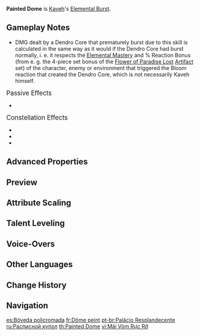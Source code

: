 {{Talent Infobox
|image         = Talent Painted Dome.png
|character     = Kaveh
|type          = Elemental Burst
|info          = Completely unleashes [[Mehrak]]'s energy and creates a cubic scanned space, dealing {{Color|AoE Dendro DMG}} to all opponents within it, causing all [[Dendro Core]]s in its AoE to immediately burst, and granting Kaveh the following enhanced combat abilities for a specific duration:<ul><li>Increases Kaveh's Normal, Charged, and Plunging Attack AoE, and converts his attack DMG to {{Color|Dendro DMG}} that cannot be overridden.</li><li>All Dendro Cores created by all your own party members through Bloom reactions will deal additional DMG when they burst.</li><li>Increases Kaveh's resistance to interruption</li></ul>These effects will be canceled once Kaveh leaves the field.
|CD            = 20s
|energyCost    = 80
|duration      = 12s
|utility1      = Conversion
|utility2      = AoE Increase
|utility3      = Interruption Resistance
|utility4      = Bloom DMG Bonus
|utility5      = Dendro Core Detonation
|utility6      = Elemental Reaction Enhancement
|utility7      = Requires Staying on Field
|scale_att1    = ATK
}}
{{Description|"Every building style includes the architect's unique worldview, and from this angle, one can say that the buildings themselves are coalescences of human memories."}}
'''Painted Dome''' is [[Kaveh]]'s [[Elemental Burst]].

==Gameplay Notes==
* DMG dealt by a Dendro Core that prematurely burst due to this skill is calculated in the same way as it would if the Dendro Core had burst normally, i. e. it respects the [[Elemental Mastery]] and % Reaction Bonus (from e. g. the 4-piece set bonus of the [[Flower of Paradise Lost]] [[Artifact]] set) of the character, enemy or environment that triggered the Bloom reaction that created the Dendro Core, which is not necessarily Kaveh himself.
;<big>Passive Effects</big>
* {{Talent Note|ascension|2|A Craftsman's Curious Conceptions|character=Kaveh|talent=Painted Dome}}

;<big>Constellation Effects</big>
* {{Talent Note|constellation|2|Grace of Royal Roads}}
* {{Talent Note|constellation|3|Profferings of Dur Untash}}
* {{Talent Note|constellation|6|Pairidaeza's Dreams}}

==Advanced Properties==
{{Advanced Properties
|title   = Skill DMG
|gu      = 2U
|icdtag  = none
|poise   = 100
|impulse = 3

|title2   = Converted Normal Attack 1-Hit
|gu2      = 1U
|icdtag2  = Normal Attack
|icdtype2 = 2.5s/3 Hits
|poise2   = 107.738
|impulse2 = 3
|blunt2   = 1

|title3   = Converted Normal Attack 2-Hit
|gu3      = 1U
|icdtag3  = Normal Attack
|icdtype3 = 2.5s/3 Hits
|poise3   = 98.524
|impulse3 = 3
|blunt3   = 1

|title4   = Converted Normal Attack 3-Hit
|gu4      = 1U
|icdtag4  = Normal Attack
|icdtype4 = 2.5s/3 Hits
|poise4   = 123.542
|impulse4 = 3
|blunt4   = 1

|title5   = Converted Normal Attack 4-Hit
|gu5      = 1U
|icdtag5  = Normal Attack
|icdtype5 = 2.5s/3 Hits
|poise5   = 148.118
|impulse5 = Air, 200, 600
|blunt5   = 1

|title6   = Converted Charged Attack Cyclic
|gu6      = 1U
|icdtag6  = Normal Attack
|icdtype6 = 2.5s/3 Hits
|poise6   = 60
|impulse6 = 3
|blunt6   = 1

|title7   = Converted Charged Attack Final Slash
|gu7      = 1U
|icdtag7  = Normal Attack
|icdtype7 = 2.5s/3 Hits
|poise7   = 120
|impulse7 = 6
|blunt7   = 1

|title8   = Converted Plunging Attack Collision
|gu8      = 0U
|icdtag8  = none
|poise8   = 35
|impulse8 = 2

|title9   = Converted Low Plunge
|gu9      = 1U
|icdtag9  = none
|poise9   = 150
|impulse9 = 4
|blunt9   = 1

|title10   = Converted High Plunge
|gu10      = 1U
|icdtag10  = none
|poise10   = 200
|impulse10 = 7
|blunt10   = 1
}}

==Preview==
{{Preview
|file1=Painted Dome Preview
|caption1=Activation

|file2=Painted Dome Normal Preview
|caption2=Normal Attack

|file3=Painted Dome Charged Preview
|caption3=Charged Attack

|file4=Painted Dome Plunging Preview
|caption4=Plunging Attack
}}

==Attribute Scaling==
{{Talent Scaling
|levels=13
|order=skilldmg,duration,dendrocoreburstdmgbonus,cd,energycost
|titles=Skill DMG (%),Duration,Dendro Core Burst DMG Bonus (%),CD,Energy Cost
|skilldmg_1=160
|skilldmg_2=172
|skilldmg_3=184
|skilldmg_4=200
|skilldmg_5=212
|skilldmg_6=224
|skilldmg_7=240
|skilldmg_8=256
|skilldmg_9=272
|skilldmg_10=288
|skilldmg_11=304
|skilldmg_12=320
|skilldmg_13=340
|duration=12s
|dendrocoreburstdmgbonus_1=27.49
|dendrocoreburstdmgbonus_2=29.55
|dendrocoreburstdmgbonus_3=31.61
|dendrocoreburstdmgbonus_4=34.36
|dendrocoreburstdmgbonus_5=36.42
|dendrocoreburstdmgbonus_6=38.48
|dendrocoreburstdmgbonus_7=41.23
|dendrocoreburstdmgbonus_8=43.98
|dendrocoreburstdmgbonus_9=46.73
|dendrocoreburstdmgbonus_10=49.48
|dendrocoreburstdmgbonus_11=52.23
|dendrocoreburstdmgbonus_12=54.98
|dendrocoreburstdmgbonus_13=58.41
|cd=20s
|energycost=80
}}

==Talent Leveling==
{{Talent Upgrade|Kaveh}}

==Voice-Overs==
{{Talent VO}}

==Other Languages==
{{Other Languages
|en       = Painted Dome
|zhs      = 繁绘隅穹
|zhs_rm   = Fánhuì Yúqióng
|zht      = 繁繪隅穹
|zht_rm   = Fánhuì Yúqióng
|zh_tl    = Complex Depiction of the Dome's Corners
|ja       = ムカルナスの描像
|ja_rm    = Mukarunasu no Byouzou
|ja_tl    = {{w|Muqarnas}} Picture
|ko       = 하늘 채색
|ko_tl    = Sky Painting
|es       = Bóveda policromada
|es_tl    = Polychromatic Dome
|fr       = Dôme peint
|fr_tl    = Painted Dome
|ru       = Расписной купол
|ru_tl    = Painted Dome
|th       = Painted Dome
|vi       = Mái Vòm Rực Rỡ
|vi_tl    = Brilliant Dome 
|de       = Dimension der ästhetischen Vermessung
|de_tl    = Dimension of Aesthetic Measurement
|id       = Painted Dome
|pt       = Palácio Resplandecente
|pt_tl    = 
|tr       = Boyalı Kubbe
|tr_tl    = Painted Dome
|it       = Volta dipinta
|it_tl    = Painted Vault
}}

==Change History==
{{Change History|3.6}}

==Navigation==
{{Talent Navbox|Kaveh}}

[[es:Bóveda policromada]]
[[fr:Dôme peint]]
[[pt-br:Palácio Resplandecente]]
[[ru:Расписной купол]]
[[th:Painted Dome]]
[[vi:Mái Vòm Rực Rỡ]]